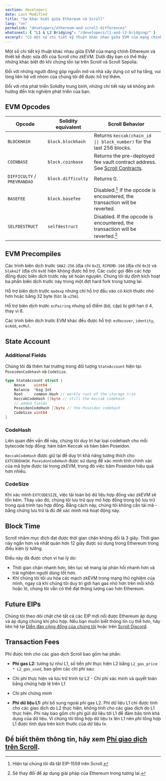 ```yaml
---
section: developers
date: Last Modified
title: "Sự khác biệt giữa Ethereum và Scroll"
lang: "vn"
permalink: "developers/ethereum-and-scroll-differences"
whatsnext: { "L1 & L2 Bridging": "/developers/l1-and-l2-bridging/" }
excerpt: "Có một số chi tiết kỹ thuật khác nhau giữa EVM của mạng chính Ethereum và thiết kế được sửa đổi của Scroll cho zkEVM. Dưới đây bạn có thể thấy những khác biệt đó khi chúng tồn tại."
---
```



Một số chi tiết kỹ thuật khác nhau giữa EVM của mạng chính Ethereum và thiết kế được sửa đổi của Scroll cho zkEVM. Dưới đây bạn có thể thấy những khác biệt đó khi chúng tồn tại trên Scroll và Scroll Sepolia.

Đối với những người đóng góp nguồn mở và nhà xây dựng cơ sở hạ tầng, vui lòng liên hệ với nhóm của chúng tôi để được hỗ trợ thêm.

<Aside type="tip" title="Don't Worry!">
  Đối với nhà phát triển Solidity trung bình, những chi tiết này sẽ không ảnh hưởng đến trải nghiệm phát triển của bạn.
</Aside>

## EVM Opcodes

| Opcode                      | Solidity equivalent | Scroll Behavior                                                                                            |
| --------------------------- | ------------------- | ---------------------------------------------------------------------------------------------------------- |
| `BLOCKHASH`                 | `block.blockhash`   | Returns `keccak(chain_id \|\| block_number)` for the last 256 blocks.                                      |
| `COINBASE`                  | `block.coinbase`    | Returns the pre-deployed fee vault contract address. See [Scroll Contracts](/developers/scroll-contracts). |
| `DIFFICULTY` / `PREVRANDAO` | `block.difficulty`  | Returns 0.                                                                                                 |
| `BASEFEE`                   | `block.basefee`     | Disabled.[^eip1559] If the opcode is encountered, the transaction will be reverted.                        |
| `SELFDESTRUCT`              | `selfdestruct`      | Disabled. If the opcode is encountered, the transaction will be reverted.[^willadpot]                      |

[^eip1559]:Hiện tại chúng tôi đã tắt EIP-1559 trên Scroll.
[^willadpot]: Sẽ thay đổi để áp dụng giải pháp của Ethereum trong tương lai.

## EVM Precompiles

Các trình biên dịch trước `SHA2-256` (địa chỉ `0x2`), `RIPEMD-160` (địa chỉ `0x3`) và `blake2f` (địa chỉ `0x9`) hiện không được hỗ trợ. Các cuộc gọi đến các hợp đồng được biên dịch trước này sẽ hoàn nguyên. Chúng tôi dự định kích hoạt ba phần biên dịch trước này trong một đợt hard fork trong tương lai.

Hỗ trợ biên dịch trước `modexp` nhưng chỉ hỗ trợ đầu vào có kích thước nhỏ hơn hoặc bằng 32 byte (tức là `u256`).

Hỗ trợ biên dịch trước `ecPairing` nhưng số điểm (bộ, cặp) bị giới hạn ở 4, thay vì 6.

Các trình biên dịch trước EVM khác đều được hỗ trợ: `ecRecover`, `identity`, `ecAdd`, `ecMul`.

## State Account

### **Additional Fields**

Chúng tôi đã thêm hai trường trong đối tượng `StateAccount` hiện tại: `PoseidonCodehash` và `CodeSize`.

```go
type StateAccount struct {
	Nonce    uint64
	Balance  *big.Int
	Root     common.Hash // merkle root of the storage trie
	KeccakCodeHash []byte // still the Keccak codehash
	// added fields
	PoseidonCodeHash []byte // the Poseidon codehash
	CodeSize uint64
}
```

### **CodeHash**

Liên quan đến vấn đề này, chúng tôi duy trì hai loại codehash cho mỗi bytecode hợp đồng: hàm băm Keccak và hàm băm Poseidon.

`KeccakCodeHash` được giữ lại để duy trì khả năng tương thích cho `EXTCODEHASH`. `PoseidonCodeHash` được sử dụng để xác minh tính chính xác của mã byte được tải trong zkEVM, trong đó việc băm Poseidon hiệu quả hơn nhiều.

### CodeSize

Khi xác minh `EXTCODESIZE`, việc tải toàn bộ dữ liệu hợp đồng vào zkEVM sẽ tốn kém. Thay vào đó, chúng tôi lưu trữ quy mô hợp đồng trong bộ lưu trữ trong quá trình tạo hợp đồng. Bằng cách này, chúng tôi không cần tải mã - bằng chứng lưu trữ là đủ để xác minh mã hoạt động này.

## Block Time

Scroll nhằm mục đích đạt được thời gian chặn không đổi là 3 giây. Thời gian này ngắn hơn và nhất quán hơn 12 giây được sử dụng trong Ethereum trong điều kiện lý tưởng.

Điều này đã được chọn vì hai lý do:

- Thời gian chặn nhanh hơn, liên tục sẽ mang lại phản hồi nhanh hơn và trải nghiệm người dùng tốt hơn.
- Khi chúng tôi tối ưu hóa các mạch zkEVM trong mạng thử nghiệm của mình, ngay cả khi chúng tôi duy trì giới hạn gas nhỏ hơn trên mỗi khối hoặc lô, chúng tôi vẫn có thể đạt thông lượng cao hơn Ethereum.

## Future EIPs

Chúng tôi theo dõi chặt chẽ tất cả các EIP mới nổi được Ethereum áp dụng và áp dụng chúng khi phù hợp. Nếu bạn muốn biết thông tin cụ thể hơn, hãy liên hệ tại [Diễn đàn cộng đồng của chúng tôi](https://community.scroll.io) hoặc trên [Scroll Discord](https://discord.gg/scroll).


## Transaction Fees

Phí được tính cho các giao dịch Scroll bao gồm hai phần:

- **Phí gas L2:** tương tự như L1, số tiền phí thực hiện L2 bằng `L2_gas_price * L2_gas_used`, bao gồm các chi phí sau:
- Chi phí thực hiện và lưu trữ trình tự L2 - Chi phí xác minh và quyết toán bằng chứng hợp lệ trên L1 
- Chi phí chứng minh

- **Phí dữ liệu L1:** phí bổ sung ngoài phí gas L2. Phí dữ liệu L1 chỉ được tính cho các giao dịch do L2 thực hiện, không tính cho các giao dịch do L1 thực hiện. Phí này bao gồm chi phí gửi dữ liệu tới L1 để đảm bảo tính khả dụng của dữ liệu. Vì chúng tôi tổng hợp dữ liệu tx lên L1 nên phí tổng hợp L1 được tính dựa trên kích thước của dữ liệu tx.

Để biết thêm thông tin, hãy xem [Phí giao dịch trên Scroll](/developers/transaction-fees-on-scroll).
---
